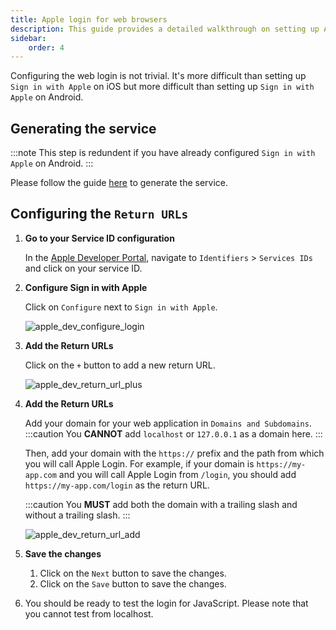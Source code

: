 ```yaml
---
title: Apple login for web browsers
description: This guide provides a detailed walkthrough on setting up Apple Login using Capacitor for web applications, utilizing the @capgo/capacitor-social-login plugin to ensure a seamless integration process.
sidebar:
    order: 4
---
```



Configuring the web login is not trivial. It's more difficult than setting up `Sign in with Apple` on iOS but more difficult than setting up `Sign in with Apple` on Android.

## Generating the service

:::note
This step is redundent if you have already configured `Sign in with Apple` on Android.
:::

Please follow the guide [here](/docs/plugins/social-login/apple/android/#creating-the-service-id/) to generate the service.

## Configuring the `Return URLs`

<Steps>

1. **Go to your Service ID configuration**
   
   In the [Apple Developer Portal](https://developer.apple.com), navigate to `Identifiers` > `Services IDs` and click on your service ID.

2. **Configure Sign in with Apple**
   
   Click on `Configure` next to `Sign in with Apple`.

   ![apple_dev_configure_login](/social-login-assets/apple_dev_configure_login.webp)

3. **Add the Return URLs**

   Click on the `+` button to add a new return URL.

   ![apple_dev_return_url_plus](/social-login-assets/apple_dev_return_url_plus.webp)

4. **Add the Return URLs**

   Add your domain for your web application in `Domains and Subdomains`.
   :::caution
   You **CANNOT** add `localhost` or `127.0.0.1` as a domain here.
   :::

   Then, add your domain with the `https://` prefix and the path from which you will call Apple Login.
   For example, if your domain is `https://my-app.com` and you will call Apple Login from `/login`, you should add `https://my-app.com/login` as the return URL.

   :::caution
   You **MUST** add both the domain with a trailing slash and without a trailing slash.
   :::

   ![apple_dev_return_url_add](/social-login-assets/apple_dev_return_url_add.webp)

5. **Save the changes**

   1. Click on the `Next` button to save the changes.
   2. Click on the `Save` button to save the changes.

6. You should be ready to test the login for JavaScript. Please note that you cannot test from localhost.
</Steps>






